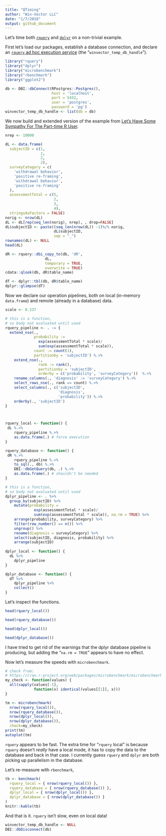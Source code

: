 ```yaml
---
title: "QTiming"
author: "Win-Vector LLC"
date: "1/7/2018"
output: github_document
---
```


Let's time both [`rquery`](https://winvector.github.io/rquery/) and [`dplyr`]( https://CRAN.R-project.org/package=dplyr) on a non-trivial example.  

First let's load our
packages, establish a database connection, and declare an [`rquery` ad hoc execution service](https://winvector.github.io/rquery/articles/AdHocQueries.html) (the "`winvector_temp_db_handle`").

```r
library("rquery")
library("dplyr")
library("microbenchmark")
library("rbenchmark")
library("ggplot2")

db <- DBI::dbConnect(RPostgres::Postgres(),
                     host = 'localhost',
                     port = 5432,
                     user = 'postgres',
                     password = 'pg')
winvector_temp_db_handle <- list(db = db)
```

We now build and extended version of the example from [Let’s Have Some Sympathy For The Part-time R User](http://www.win-vector.com/blog/2017/08/lets-have-some-sympathy-for-the-part-time-r-user/).

```r
nrep <- 10000

dL <- data.frame(
  subjectID = c(1,                   
                1,
                2,                   
                2),
  surveyCategory = c(
    'withdrawal behavior',
    'positive re-framing',
    'withdrawal behavior',
    'positive re-framing'
  ),
  assessmentTotal = c(5,                 
                      2,
                      3,                  
                      4),
  stringsAsFactors = FALSE)
norig <- nrow(dL)
dL <- dL[rep(seq_len(norig), nrep), , drop=FALSE]
dL$subjectID <- paste((seq_len(nrow(dL)) -1)%/% norig,
                      dL$subjectID, 
                      sep = "_")
rownames(dL) <- NULL
head(dL)

dR <- rquery::dbi_copy_to(db, 'dR',
                  dL,
                  temporary = TRUE, 
                  overwrite = TRUE)
cdata::qlook(db, dR$table_name)

dT <- dplyr::tbl(db, dR$table_name)
dplyr::glimpse(dT)
```

Now we declare our operation pipelines, both on local (in-memory `data.frame`) and
remote (already in a database) data.

```r
scale <- 0.237

# this is a function, 
# so body not evaluated until used
rquery_pipeline <- . := {
  extend_nse(.,
             probability :=
               exp(assessmentTotal * scale)/
               sum(exp(assessmentTotal * scale)),
             count := count(1),
             partitionby = 'subjectID') %.>%
    extend_nse(.,
               rank := rank(),
               partitionby = 'subjectID',
               orderby = c('probability', 'surveyCategory'))  %.>%
    rename_columns(., 'diagnosis' := 'surveyCategory') %.>%
    select_rows_nse(., rank == count) %.>%
    select_columns(., c('subjectID', 
                        'diagnosis', 
                        'probability')) %.>%
    orderby(., 'subjectID') 
}



rquery_local <- function() {
 dL %.>% 
    rquery_pipeline %.>%
    as.data.frame(.) # force execution
}

rquery_database <- function() {
 dR %.>% 
    rquery_pipeline %.>% 
    to_sql(., db) %.>% 
    DBI::dbGetQuery(db, .) %.>%
    as.data.frame(.) # shouldn't be needed
}

# this is a function, 
# so body not evaluated until used
dplyr_pipeline <- . %>%
  group_by(subjectID) %>%
    mutate(probability =
             exp(assessmentTotal * scale)/
             sum(exp(assessmentTotal * scale)), na.rm = TRUE) %>%
    arrange(probability, surveyCategory) %>%
    filter(row_number() == n()) %>%
    ungroup() %>%
    rename(diagnosis = surveyCategory) %>%
    select(subjectID, diagnosis, probability) %>%
    arrange(subjectID)
  
dplyr_local <- function() {
  dL %>% 
    dplyr_pipeline
}

dplyr_database <- function() {
  dT %>% 
    dplyr_pipeline %>%
    collect()
}
```

Let's inspect the functions.

```r
head(rquery_local())

head(rquery_database())

head(dplyr_local())

head(dplyr_database())
```

I have tried to get rid of the warnings that
the dplyr database pipeline is producing, but adding the "`na.rm = TRUE`" appears to have no effect.

Now let's measure the speeds with `microbenchmark`.

```r
# check from: 
# https://cran.r-project.org/web/packages/microbenchmark/microbenchmark.pdf
my_check <- function(values) {
  all(sapply(values[-1], 
             function(x) identical(values[[1]], x)))
}

tm <- microbenchmark(
  nrow(rquery_local()),
  nrow(rquery_database()),
  nrow(dplyr_local()),
  nrow(dplyr_database()),
  check=my_check)
print(tm)
autoplot(tm)
```

`rquery` appears to be fast.  The extra time for "`rquery` local" is because `rquery`
doesn't *really* have a local mode, it has to copy the data to the database and back
in that case.  I currently guess `rquery` and `dplyr` are both picking up parallelism 
in the database.

Let's re-measure with `rbenchmark`,

```r
tb <- benchmark(
  rquery_local = { nrow(rquery_local()) },
  rquery_database = { nrow(rquery_database()) },
  dplyr_local = { nrow(dplyr_local()) },
  dplyr_database = { nrow(dplyr_database()) }
)
knitr::kable(tb)
```

And that is it.  `rquery` isn't slow, even on local data!

```r
winvector_temp_db_handle <- NULL
DBI::dbDisconnect(db)
```
